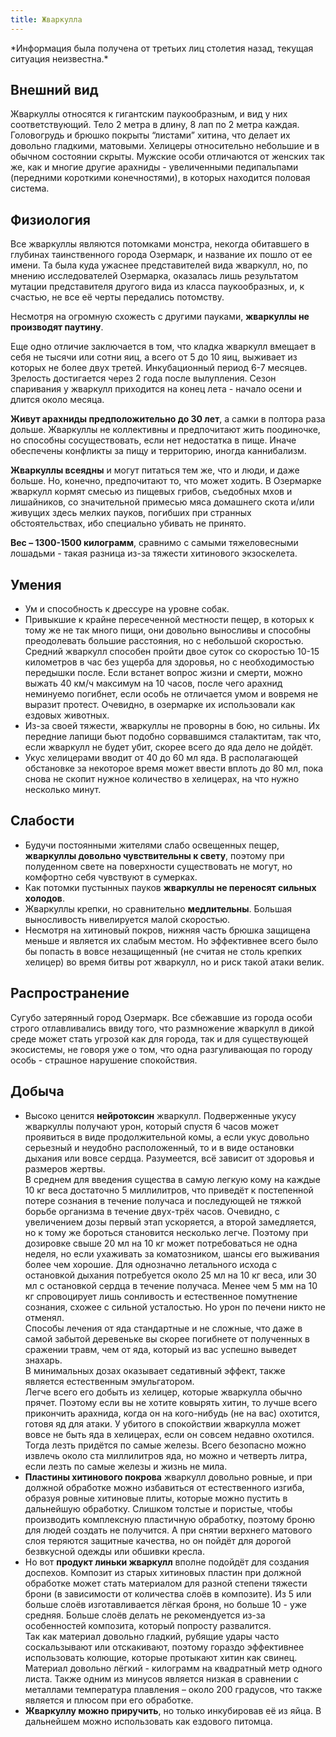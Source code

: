```yaml
---
title: Жваркулла
---
```



<ButtonCover src="/menu/guidebook/books/bestiary/insects/jwarkullah/pic.jpg" title="Жваркулла"/>

<BlockquoteBox warning text> 
    *Информация была получена от третьих лиц столетия назад, текущая ситуация неизвестна.*
</BlockquoteBox>

## Внешний вид
Жваркуллы относятся к гигантским паукообразным, и вид у них соответствующий. Тело 2 метра в длину, 8 лап по 2 метра каждая. Головогрудь и брюшко покрыты “листами” хитина, что делает их довольно гладкими, матовыми. Хелицеры относительно небольшие и в обычном состоянии скрыты. Мужские особи отличаются от женских так же, как и многие другие арахниды - увеличенными педипальпами (передними короткими конечностями), в которых находится половая система.

## Физиология
Все жваркуллы являются потомками монстра, некогда обитавшего в глубинах таинственного города Озермарк, и название их пошло от ее имени. Та была куда ужаснее представителей вида жваркулл, но, по мнению исследователей Озермарка, оказалась лишь результатом мутации представителя другого вида из класса паукообразных, и, к счастью, не все её черты передались потомству.

Несмотря на огромную схожесть с другими пауками, **жваркуллы не производят паутину**.

Еще одно отличие заключается в том, что кладка жваркулл вмещает в себя не тысячи или сотни яиц, а всего от 5 до 10 яиц, выживает из которых не более двух третей. Инкубационный период 6-7 месяцев. Зрелость достигается через 2 года после вылупления. Сезон спаривания у жваркулл приходится на конец лета - начало осени и длится около месяца.

**Живут арахниды предположительно до 30 лет**, а самки в полтора раза дольше.
Жваркуллы не коллективны и предпочитают жить поодиночке, но способны сосуществовать, если нет недостатка в пище. Иначе обеспечены конфликты за пищу и территорию, иногда каннибализм.

**Жваркуллы всеядны** и могут питаться тем же, что и люди, и даже больше. Но, конечно, предпочитают то, что может ходить. В Озермарке жваркулл кормят смесью из пищевых грибов, съедобных мхов и лишайников, со значительной примесью мяса домашнего скота и/или живущих здесь мелких пауков, погибших при странных обстоятельствах, ибо специально убивать не принято.

**Вес – 1300-1500 килограмм**, сравнимо с самыми тяжеловесными лошадьми - такая разница из-за тяжести хитинового экзоскелета.

## Умения
* Ум и способность к дрессуре на уровне собак.
* Привыкшие к крайне пересеченной местности пещер, в которых к тому же не так много пищи, они довольно выносливы и способны преодолевать большие расстояния, но с небольшой скоростью. Средний жваркулл способен пройти двое суток со скоростью 10-15 километров в час без ущерба для здоровья, но с необходимостью передышки после. Если встанет вопрос жизни и смерти, можно выжать 40 км/ч максимум на 10 часов, после чего арахнид неминуемо погибнет, если особь не отличается умом и вовремя не выразит протест. Очевидно, в озермарке их использовали как ездовых животных.
* Из-за своей тяжести, жваркуллы не проворны в бою, но сильны. Их передние лапищи бьют подобно сорвавшимся сталактитам, так что, если жваркулл не будет убит, скорее всего до яда дело не дойдёт.
* Укус хелицерами вводит от 40 до 60 мл яда. В располагающей обстановке за некоторое время может ввести вплоть до 80 мл, пока снова не скопит нужное количество в хелицерах, на что нужно несколько минут.

## Слабости
* Будучи постоянными жителями слабо освещенных пещер, **жваркуллы довольно чувствительны к свету**, поэтому при полуденном свете на поверхности существовать не могут, но комфортно себя чувствуют в сумерках.
* Как потомки пустынных пауков **жваркуллы не переносят сильных холодов**.
* Жваркуллы крепки, но сравнительно **медлительны**. Большая выносливость нивелируется малой скоростью.
* Несмотря на хитиновый покров, нижняя часть брюшка защищена меньше и является их слабым местом. Но эффективнее всего было бы попасть в вовсе незащищенный (не считая не столь крепких хелицер) во время битвы рот жваркулл, но и риск такой атаки велик.

## Распространение
Сугубо затерянный город Озермарк. Все сбежавшие из города особи строго отлавливались ввиду того, что размножение жваркулл в дикой среде может стать угрозой как для города, так и для существующей экосистемы, не говоря уже о том, что одна разгуливающая по городу особь - страшное нарушение спокойствия.

## Добыча
* Высоко ценится **нейротоксин** жваркулл. Подверженные укусу жваркуллы получают урон, который спустя 6 часов может проявиться в виде продолжительной комы, а если укус довольно серьезный и неудобно расположенный, то и в виде остановки дыхания или вовсе сердца. Разумеется, всё зависит от здоровья и размеров жертвы.  
В среднем для введения существа в самую легкую кому на каждые 10 кг веса достаточно 5 миллилитров, что приведёт к постепенной потере сознания в течение получаса и последующей не тяжкой борьбе организма в течение двух-трёх часов. Очевидно, с увеличением дозы первый этап ускоряется, а второй замедляется, но к тому же бороться становится несколько легче. Поэтому при дозировке свыше 20 мл на 10 кг может потребоваться не одна неделя, но если ухаживать за коматозником, шансы его выживания более чем хорошие. Для однозначно летального исхода с остановкой дыхания потребуется около 25 мл на 10 кг веса, или 30 мл с остановкой сердца в течение получаса. Менее чем 5 мм на 10 кг спровоцирует лишь сонливость и естественное помутнение сознания, схожее с сильной усталостью. Но урон по печени никто не отменял.  
Способы лечения от яда стандартные и не сложные, что даже в самой забытой деревеньке вы скорее погибнете от полученных в сражении травм, чем от яда, который из вас успешно выведет знахарь.  
В минимальных дозах оказывает седативный эффект, также является естественным эмульгатором.  
Легче всего его добыть из хелицер, которые жваркулла обычно прячет. Поэтому если вы не хотите ковырять хитин, то лучше всего прикончить арахнида, когда он на кого-нибудь (не на вас) охотится, готовя яд для атаки. У убитого в спокойствии жваркулла может вовсе не быть яда в хелицерах, если он совсем недавно охотился. Тогда лезть придётся по самые железы. Всего безопасно можно извлечь около ста миллилитров яда, но можно и четверть литра, если лезть по самые железы и жизнь не мила.  
* **Пластины хитинового покрова** жваркулл довольно ровные, и при должной обработке можно избавиться от естественного изгиба, образуя ровные хитиновые плиты, которые можно пустить в дальнейшую обработку. Слишком толстые и пористые, чтобы производить комплексную пластичную обработку, поэтому броню для людей создать не получится. А при снятии верхнего матового слоя теряются защитные качества, но он пойдёт для дорогой безвкусной одежды или обшивки кресла.
* Но вот **продукт линьки жваркулл** вполне подойдёт для создания доспехов. Композит из старых хитиновых пластин при должной обработке может стать материалом для разной степени тяжести брони (в зависимости от количества слоёв в композите). Из 5 или больше слоёв изготавливается лёгкая броня, но больше 10 - уже средняя. Больше слоёв делать не рекомендуется из-за особенностей композита, который попросту развалится.  
Так как материал довольно гладкий, рубящие удары часто соскальзывают или отскакивают, поэтому гораздо эффективнее использовать колющие, которые протыкают хитин как свинец. Материал довольно лёгкий - килограмм на квадратный метр одного листа. Также одним из минусов является низкая в сравнении с металлами температура плавления – около 200 градусов, что также является и плюсом при его обработке.
* **Жваркуллу можно приручить**, но только инкубировав её из яйца. В дальнейшем можно использовать как ездового питомца.